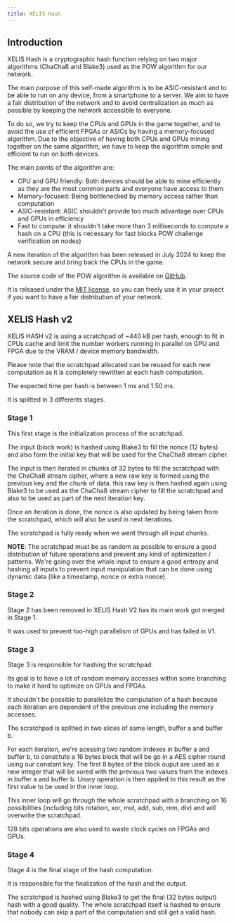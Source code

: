 ```yaml
---
title: XELIS Hash
---
```


## Introduction

XELIS Hash is a cryptographic hash function relying on two major algorithms (ChaCha8 and Blake3) used as the POW algorithm for our network.

The main purpose of this self-made algorithm is to be ASIC-resistant and to be able to run on any device, from a smartphone to a server.
We aim to have a fair distribution of the network and to avoid centralization as much as possible by keeping the network accessible to everyone.

To do so, we try to keep the CPUs and GPUs in the game together, and to avoid the use of efficient FPGAs or ASICs by having a memory-focused algorithm.
Due to the objective of having both CPUs and GPUs mining together on the same algorithm, we have to keep the algorithm simple and efficient to run on both devices.

The main points of the algorithm are:
- CPU and GPU friendly: Both devices should be able to mine efficiently as they are the most common parts and everyone have access to them
- Memory-focused: Being bottlenecked by memory access rather than computation
- ASIC-resistant: ASIC shouldn't provide too much advantage over CPUs and GPUs in efficiency
- Fast to compute: it shouldn't take more than 3 milliseconds to compute a hash on a CPU (this is necessary for fast blocks POW challenge verification on nodes)

A new iteration of the algorithm has been released in July 2024 to keep the network secure and bring back the CPUs in the game.


The source code of the POW algorithm is available on [GitHub](https://github.com/xelis-project/xelis-hash).

It is released under the [MIT license](https://github.com/xelis-project/xelis-hash/blob/master/LICENSE), so you can freely use it in your project if you want to have a fair distribution of your network.

## XELIS Hash v2

XELIS HASH v2 is using a scratchpad of ~440 kB per hash, enough to fit in CPUs cache and limit the number workers running in parallel on GPU and FPGA due to the VRAM / device memory bandwidth.

Please note that the scratchpad allocated can be reused for each new computation as it is completely rewritten at each hash computation.

The expected time per hash is between 1 ms and 1.50 ms.

It is splitted in 3 differents stages.

### Stage 1

This first stage is the initialization process of the scratchpad.

The input (block work) is hashed using Blake3 to fill the nonce (12 bytes) and also form the initial key that will be used for the ChaCha8 stream cipher.

The input is then iterated in chunks of 32 bytes to fill the scratchpad with the ChaCha8 stream cipher, where a new raw key is formed using the previous key and the chunk of data.
this raw key is then hashed again using Blake3 to be used as the ChaCha8 stream cipher to fill the scratchpad and also to be used as part of the next iteration key.

Once an iteration is done, the nonce is also updated by being taken from the scratchpad, which will also be used in next iterations.

The scratchpad is fully ready when we went through all input chunks.

**NOTE**: The scratchpad must be as random as possible to ensure a good distribution of future operations and prevent any kind of optimization / patterns.
We're going over the whole input to ensure a good entropy and hashing all inputs to prevent input manipulation that can be done using dynamic data (like a timestamp, nonce or extra nonce).

### Stage 2

Stage 2 has been removed in XELIS Hash V2 has its main work got merged in Stage 1.

It was used to prevent too-high parallelism of GPUs and has failed in V1.

### Stage 3

Stage 3 is responsible for hashing the scratchpad.

Its goal is to have a lot of random memory accesses within some branching to make it hard to optimize on GPUs and FPGAs.

It shouldn't be possible to parallelize the computation of a hash because each iteration are dependent of the previous one including the memory accesses.

The scratchpad is splitted in two slices of same length, buffer a and buffer b.

For each iteration, we're acessing two random indexes in buffer a and buffer b, to constitute a 16 bytes block that will be go in a AES cipher round using our constant key.
The first 8 bytes of the block ouput are used as a new integer that will be xored with the previous two values from the indexes in buffer a and buffer b.
Unary operation is then applied to this result as the first value to be used in the inner loop.

This inner loop will go through the whole scratchpad with a branching on 16 possibilities (including bits rotation, xor, mul, add, sub, rem, div) and will overwrite the scratchpad.

128 bits operations are also used to waste clock cycles on FPGAs and GPUs.

### Stage 4

Stage 4 is the final stage of the hash computation.

It is responsible for the finalization of the hash and the output.

The scratchpad is hashed using Blake3 to get the final (32 bytes output) hash with a good quality.
The whole scratchpad itself is hashed to ensure that nobody can skip a part of the computation and still get a valid hash.